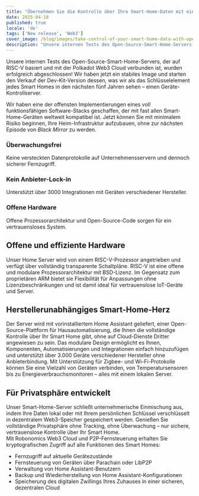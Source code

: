 ```yaml
---
title: "Übernehmen Sie die Kontrolle über Ihre Smart-Home-Daten mit einem Open-Source-Home-Server auf RISC-V-Prozessor und Web3-Konnektivität."
date: 2025-04-18
published: true
locale: 'de'
tags: ['New release', 'Web3']
cover_image: /blog/images/take-control-of-your-smart-home-data-with-open/cover.webp
description: "Unsere internen Tests des Open-Source-Smart-Home-Servers, der auf RISC-V basiert und mit der Polkadot Web3 Cloud verbunden ist, wurden erfolgreich abgeschlossen! Wir haben jetzt ein stabiles Image und starten den Verkauf der Dev-Kit-Version dessen, was wir als das Schlüsselelement jedes Smart Homes in den nächsten fünf Jahren sehen – einen Geräte-Kontrollserver."
---  
```

  
Unsere internen Tests des Open-Source-Smart-Home-Servers, der auf RISC-V basiert und mit der Polkadot Web3 Cloud verbunden ist, wurden erfolgreich abgeschlossen! Wir haben jetzt ein stabiles Image und starten den Verkauf der Dev-Kit-Version dessen, was wir als das Schlüsselelement jedes Smart Homes in den nächsten fünf Jahren sehen – einen Geräte-Kontrollserver.
   
Wir haben eine der offensten Implementierungen eines voll funktionsfähigen Software-Stacks geschaffen, der mit fast allen Smart-Home-Geräten weltweit kompatibel ist. Jetzt können Sie mit minimalem Risiko beginnen, Ihre Heim-Infrastruktur aufzubauen, ohne zur nächsten Episode von *Black Mirror* zu werden.
   
### Überwachungsfrei   
Keine versteckten Datenprotokolle auf Unternehmensservern und dennoch sicherer Fernzugriff.   

### Kein Anbieter-Lock-in   
Unterstützt über 3000 Integrationen mit Geräten verschiedener Hersteller.   

### Offene Hardware   
Offene Prozessorarchitektur und Open-Source-Code sorgen für ein vertrauensloses System.   

## Offene und effiziente Hardware   
Unser Home Server wird von einem RISC-V-Prozessor angetrieben und verfügt über vollständig transparente Schaltpläne. RISC-V ist eine offene und modulare Prozessorarchitektur mit BSD-Lizenz. Im Gegensatz zum proprietären ARM bietet sie Flexibilität für Anpassungen ohne Lizenzbeschränkungen und ist damit ideal für vertrauenslose IoT-Geräte und Server.   

## Herstellerunabhängiges Smart-Home-Herz   
Der Server wird mit vorinstalliertem Home Assistant geliefert, einer Open-Source-Plattform für Hausautomatisierung, die Ihnen die vollständige Kontrolle über Ihr Smart Home gibt, ohne auf Cloud-Dienste Dritter angewiesen zu sein. Das modulare Design ermöglicht es Ihnen, Komponenten, Automatisierungen und Integrationen einfach hinzuzufügen und unterstützt über 3.000 Geräte verschiedener Hersteller ohne Anbieterbindung. Mit Unterstützung für Zigbee- und Wi-Fi-Protokolle können Sie eine Vielzahl von Geräten verbinden, von Temperatursensoren bis zu Energieverbrauchsmonitoren – alles mit einem lokalen Server.  

## Für Privatsphäre entwickelt   
Unser Smart-Home-Server schließt unternehmerische Einmischung aus, indem Ihre Daten lokal oder mit Ihrem persönlichen Schlüssel verschlüsselt in dezentralem Web3-Speicher gespeichert werden. Genießen Sie vollständige Privatsphäre ohne Tracking, ohne Überwachung – nur sichere, vertrauenslose Kontrolle über Ihr Smart Home.   
Mit Robonomics Web3 Cloud und P2P-Fernsteuerung erhalten Sie kryptografischen Zugriff auf alle Funktionen des Smart Homes:   

- Fernzugriff auf aktuelle Gerätezustände   
- Fernsteuerung von Geräten über Parachain oder LibP2P   
- Verwaltung von Home Assistant-Benutzern   
- Backup und Wiederherstellung von Home Assistant-Konfigurationen   
- Speicherung des digitalen Zwillings Ihres Zuhauses in einer sicheren, dezentralen Cloud   
